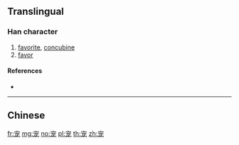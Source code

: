 {{character info/new}}
{{also|寵}}
==Translingual==

===Han character===
{{Han char|rn=40|rad=宀|as=05|sn=8|four=|canj=JIKP|ids=⿱宀龙}}

# [[favorite]], [[concubine]]
# [[favor]]

====References====
* {{Han ref|kx=0284.081|hdz=20920.020|uh=5BA0|ud=23456}}

----

==Chinese==
{{zh-see|寵}}

[[fr:宠]]
[[mg:宠]]
[[no:宠]]
[[pl:宠]]
[[th:宠]]
[[zh:宠]]